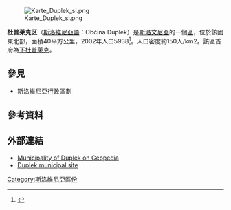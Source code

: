 [[File:Karte_Duplek_si.png|thumb]]

'''杜普莱克区'''（[[斯洛維尼亞語|斯洛維尼亞語]]：Občina Duplek）是[[斯洛文尼亞|斯洛文尼亞]]的一個[[斯洛維尼亞行政區劃|區]]，位於該國東北部，面積40平方公里，2002年人口5938<ref>{{Cite web |url=http://www.stat.si/popis2002/en/ |title=Statistical Office of the Republic of Slovenia, census of 2002 |access-date=2017-03-04 |archive-date=2016-12-18 |archive-url=https://web.archive.org/web/20161218144633/http://www.stat.si/popis2002/en/ |dead-url=no }}</ref>。人口密度約150人/km2。該區首府為[[下杜普萊克|下杜普萊克]]。

==參見==
*[[斯洛維尼亞行政區劃|斯洛維尼亞行政區劃]]

==參考資料==
{{Reflist}}

==外部連結==
* [http://www.geopedia.si/Geopedia_en.html?params=L408_F26_T973_vF_b4_x559075_y151989_s13 Municipality of Duplek on Geopedia] {{Wayback|url=http://www.geopedia.si/Geopedia_en.html?params=L408_F26_T973_vF_b4_x559075_y151989_s13 |date=20160303215656 }}
* [http://www.duplek.si/ Duplek municipal site] {{Wayback|url=http://www.duplek.si/ |date=20210122001911 }}

{{Slovenia-geo-stub}}
[[Category:斯洛維尼亞區份|Category:斯洛維尼亞區份]]